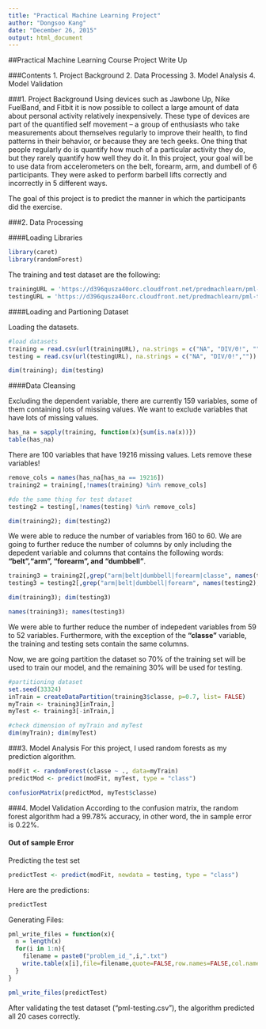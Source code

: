 ```yaml
---
title: "Practical Machine Learning Project"
author: "Dongsoo Kang"
date: "December 26, 2015"
output: html_document
---
```


##Practical Machine Learning Course Project Write Up 

###Contents
1. Project Background
2. Data Processing 
3. Model Analysis 
4. Model Validation

###1. Project Background
Using devices such as Jawbone Up, Nike FuelBand, and Fitbit it is now possible to collect a large amount of data about personal activity relatively inexpensively. These type of devices are part of the quantified self movement – a group of enthusiasts who take measurements about themselves regularly to improve their health, to find patterns in their behavior, or because they are tech geeks. One thing that people regularly do is quantify how much of a particular activity they do, but they rarely quantify how well they do it. In this project, your goal will be to use data from accelerometers on the belt, forearm, arm, and dumbell of 6 participants. They were asked to perform barbell lifts correctly and incorrectly in 5 different ways. 

The goal of this project is to predict the manner in which the participants did the exercise.


###2. Data Processing

####Loading Libraries

```r
library(caret)
library(randomForest)
```

The training and test dataset are the following:

```r
trainingURL = 'https://d396qusza40orc.cloudfront.net/predmachlearn/pml-training.csv'
testingURL = 'https://d396qusza40orc.cloudfront.net/predmachlearn/pml-testing.csv'
```

####Loading and Partioning Dataset

Loading the datasets.

``` r
#load datasets
training = read.csv(url(trainingURL), na.strings = c("NA", "DIV/0!", ""))
testing = read.csv(url(testingURL), na.strings = c("NA", "DIV/0!",""))

dim(training); dim(testing)
```

####Data Cleansing

Excluding the dependent variable, there are currently 159 variables, some of them containing lots of missing values. We want to exclude variables that have lots of missing values.

```r
has_na = sapply(training, function(x){sum(is.na(x))})
table(has_na)
```

There are 100 variables that have 19216 missing values. Lets remove these variables! 

``` r
remove_cols = names(has_na[has_na == 19216])
training2 = training[,!names(training) %in% remove_cols]

#do the same thing for test dataset
testing2 = testing[,!names(testing) %in% remove_cols]

dim(training2); dim(testing2)
```

We were able to reduce the number of variables from 160 to 60. We are going to further reduce the number of columns by only including the depedent variable and columns that contains the following words: **"belt","arm", "forearm", and "dumbbell"**.

``` r
training3 = training2[,grep("arm|belt|dumbbell|forearm|classe", names(training2), value=TRUE)]
testing3 = testing2[,grep("arm|belt|dumbbell|forearm", names(testing2), value=TRUE)]

dim(training3); dim(testing3)

names(training3); names(testing3)
```

We were able to further reduce the number of indepedent variables from 59 to 52 variables. Furthermore, with the exception of the **"classe"** variable, the training and testing sets contain the same columns.

Now, we are going partition the dataset so 70% of the training set will be used to train our model, and the remaining 30% will be used for testing. 

```r
#partitioning dataset
set.seed(33324)
inTrain = createDataPartition(training3$classe, p=0.7, list= FALSE)
myTrain <- training3[inTrain,]
myTest <- training3[-inTrain,]

#check dimension of myTrain and myTest
dim(myTrain); dim(myTest)
```

###3. Model Analysis
For this project, I used random forests as my prediction algorithm.

``` r
modFit <- randomForest(classe ~ ., data=myTrain)
predictMod <- predict(modFit, myTest, type = "class")

confusionMatrix(predictMod, myTest$classe)
```

###4. Model Validation
According to the confusion matrix, the random forest algorithm had a 99.78% accuracy, in other word, the in sample error is 0.22%.

#### Out of sample Error

Predicting the test set
```r
predictTest <- predict(modFit, newdata = testing, type = "class")
```

Here are the predictions:
```r
predictTest
```

Generating Files:

```r
pml_write_files = function(x){
  n = length(x)
  for(i in 1:n){
    filename = paste0("problem_id_",i,".txt")
    write.table(x[i],file=filename,quote=FALSE,row.names=FALSE,col.names=FALSE)
  }
}

pml_write_files(predictTest)
```

After validating the test dataset ("pml-testing.csv"), the algorithm predicted all 20 cases correctly.

